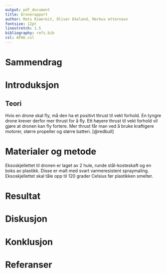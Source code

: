 ```yaml
---
output: pdf_document
title: Dronerapport
author: Mats Rimereit, Oliver Ekeland, Markus etternavn
fontsize: 12pt
linestretch: 1.5
bibliography: refs.bib
csl: APA6.csl
---
```


# Sammendrag

# Introduksjon

## Teori
Hvis en drone skal fly, må den ha et positivt thrust til vekt forhold.
En tyngre drone krever derfor mer thrust for å fly.
Ett høyere thrust til vekt forhold vil gjøre at dronen kan fly fortere.
Mer thrust får man ved å bruke kraftigere motorer, større propeller og større batteri.
[@redbull]

# Materialer og metode
Eksoskjellettet til dronen er laget av 2 hule, runde stål-kosteskaft og en boks av plastikk.
Disse er malt med svart varmeresistent spraymaling.
Eksoskjellettet skal tåle opp til 120 grader Celsius før plastikken smelter.

# Resultat

# Diskusjon

# Konklusjon

# Referanser
